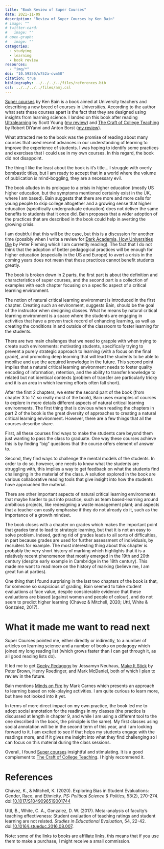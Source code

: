 ```yaml
---
title: "Book Review of Super Courses"
date: 2021-11-09
description: "Review of Super Courses by Ken Bain"
# image: ""
# twitter-card:
#   image: ""
# open-graph:
#   image: ""
categories:
  - studying
  - learning
  - book review
resources:
  - "img/*"
doi: "10.59350/w752a-cvm50"
citation: true
bibliography: ../../../../files/references.bib
csl: ../../../../files/amj.csl
---
```



[Super courses](https://uk.bookshop.org/a/7155/9780691185460) by Ken Bain is a book aimed at University teachers and describing a new breed of courses in Universities. According to the author what sets these courses apart is the fact that they are designed using insights from learning science. I landed on this book after reading [Ultralearning](https://uk.bookshop.org/a/7155/9780008305703) by Scott Young ([my review](https://antoinevernet.medium.com/how-ultralearning-helps-you-learn-faster-better-and-remember-more-7c0e87eaeacd)) and [The Craft of College Teaching](https://uk.bookshop.org/a/7155/9780691183800) by Robert DiYanni and Anton Borst ([my review](https://antoinevernet.medium.com/review-of-the-craft-of-college-teaching-by-robert-diyanni-and-anton-borst-194f0c5d004d)). 

What attracted me to the book was the promise of reading about many courses that used recent advances in our understanding of learning to improve the experience of students. I was hoping to identify some practices and exercises that I could use in my own courses. In this regard, the book did not disappoint. 

The thing I like the least about the book is it's title... I struggle with overly bombastic titles, but I am ready to accept that in a world where the volume of publication is mind-boggling, they are a necessary evil.

The book alludes in its prologue to a crisis in higher education (mostly US higher education, but the symptoms mentioned certainly exist in the UK, where I am based). Bain suggests that there are more and more calls for young people to skip college altogether and a growing sense that higher education (specifically undergraduate education) does not deliver the same benefits to students that it once did. Bain proposes that a wider adoption of the practices that are described in the book could help in averting the growing crisis. 

I am doubtful that this will be the case, but this is a discussion for another time (possibly when I write a review for [Dark Academia, How Universities Die](https://uk.bookshop.org/a/7155/9780745341064) by Peter Fleming which I am currently reading). The fact that I do not think that the adoption of better pedagogical practices will be enough for higher education (especially in the US and Europe) to avert a crisis in the coming years does not mean that these practices cannot benefit students greatly.

The book is broken down in 2 parts, the first part is about the definition and characteristics of super courses, and the second part is a collection of examples with each chapter focusing on a specific aspect of a critical learning environment.

The notion of natural critical learning environment is introduced in the first chapter. Creating such an environment, suggests Bain, should be the goal of the instructor when designing classes. What he means by natural critical learning environment is a space where the students are engaging in activities that have a proven track record of enhancing learning, as well as creating the conditions in and outside of the classroom to foster learning for the students.

There are two main challenges that we need to grapple with when trying to create such environments: motivating students, specifically trying to prevent a purely strategic approach to learning (with a focus on the final grade), and promoting deep learning that will lead the students to be able to mobilise and use the acquired knowledge in the future. This second point implies that a natural critical learning environment needs to foster quality encoding of information, retention, and the ability to transfer knowledge to related but not identical contexts (problem of transfer are particularly tricky and it is an area in which learning efforts often fall short).

After the first 2 chapters, we enter the second part of the book (from chapter 3 to 17, so really most of the book), Bain uses examples of courses to explore in more details different aspects of natural critical learning environments. The first thing that is obvious when reading the chapters in part 2 of the book is the great diversity of approaches to creating a natural critical learning environment. However, there are a few things that all the courses describe share. 

First, all these courses find ways to make the students care beyond them just wanting to pass the class to graduate. One way these courses achieve this is by finding "big" questions that the course offers element of answer to.

Second, they find ways to challenge the mental models of the students. In order to do so, however, one needs to know what the students are struggling with, this implies a way to get feedback on what the students find challenging in the material of the class. A solution explored in the book are various collaborative reading tools that give insight into how the students have approached the material.

There are other important aspects of natural critical learning environments that maybe harder to put into practice, such as team based-learning around ambitious projects, like redesigning a waste management plant; and aspects that a teacher can easily emphasise if they do not already do it, such as the importance of a growth mindset.

The book closes with a chapter on grades which makes the important point that grades tend to lead to strategic learning, but that it is not an easy to solve problem. Indeed, getting rid of grades leads to all sorts of difficulties, in part because grades are used for further assessment of individuals, by recruiters for example. The most interesting thing about this chapter is probably the very short history of marking which highlights that it is a relatively recent phenomenon that mostly emerged in the 19th and 20th century (despite early example in Cambridge in the 18th century). This made me want to read more on the history of marking (believe me, I am great fun at parties).

One thing that I found surprising in the last two chapters of the book is that, for someone so suspicious of grading, Bain seemed to take student evaluations at face value, despite considerable evidence that these evaluations are biased (against women and people of colour), and do not seem to predict higher learning (Chávez & Mitchell, 2020; Uttl, White & Gonzalez, 2017). 

# What it made me want to read next

Super Courses pointed me, either directly or indirectly, to a number of articles on learning science and a number of books on pedagogy which joined my long reading list (which grows faster than I can get through it, as all good reading lists do).

It led me to get [Geeky Pedagogy](https://uk.bookshop.org/a/7155/9781949199062) by Jessamyn Neuhaus, [Make It Stick](https://uk.bookshop.org/a/7155/9780674729018) by Peter Brown, Henry Roedinger, and Mark McDaniel, both of which I plan to review in the future. 

Bain mentions [Minds on Fire](https://uk.bookshop.org/a/7155/9780674984097) by Mark Carnes which presents an approach to learning based on role-playing activities. I am quite curious to learn more, but have not looked into it yet.

In terms of more direct impact on my own practice, the book led me to adopt social annotation for the readings in my classes (the practice is discussed at length in chapter 9, and while I am using a different tool to the one described in the book, the principle is the same). My first classes using social annotation will be in the second term of this year, and I am looking forward to it. I am excited to see if that helps my students engage with the readings more, and if it gives me insight into what they find challenging so I can focus on this material during the class sessions.

Overall, I found [Super courses](https://uk.bookshop.org/a/7155/9780691185460) insightful and stimulating. It is a good complement to [The Craft of College Teaching](https://uk.bookshop.org/a/7155/9780691183800). I highly recommend it.


# References

Chávez, K., & Mitchell, K. (2020). Exploring Bias in Student Evaluations: Gender, Race, and Ethnicity. *PS: Political Science & Politics*, 53(2), 270-274. doi:[10.1017/S1049096519001744](https://doi.org/10.1017/S1049096519001744)

Uttl, B., White, C. A., Gonzalez, D. W. (2017). Meta-analysis of faculty's teaching effectiveness: Student evaluation of teaching ratings and student learning are not related. *Studies in Educational Evaluation*, 54, 22-42. doi:[10.1016/j.stueduc.2016.08.007](https://doi.org/10.1016/j.stueduc.2016.08.007).




Note: some of the links to books are affiliate links, this means that if you use them to make a purchase, I might receive a small commission.